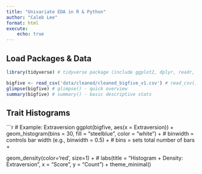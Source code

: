 ```yaml
---
title: "Univariate EDA in R & Python"
author: "Caleb Lee"
format: html
execute:
    echo: true
---
```


## Load Packages & Data
```r
library(tidyverse) # tidyverse package (include ggplot2, dplyr, readr, etc.) - modern R tools for data import, wrangling, and plotting.

bigfive <- read_csv('data/cleaned/cleaned_bigfive_v1.csv') # read_csv() - reads csv into an R data frame
glimpse(bigfive) # glimpse() - quick overview 
summary(bigfive) # summary() - basic descriptive stats
```

## Trait Histograms
```r
# Example: Extraversion
ggplot(bigfive, aes(x = Extraversion)) +
  geom_histogram(bins = 30, fill = "steelblue", color = "white") +
  # binwidth = controls bar width (e.g., binwidth = 0.5) +
  # bins = sets total number of bars +

  geom_density(color='red', size=1) +
  #
  labs(title = "Histogram + Density: Extraversion", x = "Score", y = "Count") +
  theme_minimal()
